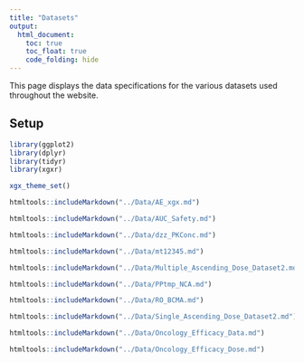 ```yaml
---
title: "Datasets"
output: 
  html_document:
    toc: true
    toc_float: true
    code_folding: hide
---
```


This page displays the data specifications for the various datasets used throughout the website.

## Setup

```r
library(ggplot2)
library(dplyr)
library(tidyr)
library(xgxr)

xgx_theme_set()
```

```r
htmltools::includeMarkdown("../Data/AE_xgx.md")

```

```r
htmltools::includeMarkdown("../Data/AUC_Safety.md")

```

```r
htmltools::includeMarkdown("../Data/dzz_PKConc.md")

```


```r
htmltools::includeMarkdown("../Data/mt12345.md")

```

```r
htmltools::includeMarkdown("../Data/Multiple_Ascending_Dose_Dataset2.md")

```

```r
htmltools::includeMarkdown("../Data/PPtmp_NCA.md")

```

```r
htmltools::includeMarkdown("../Data/RO_BCMA.md")

```


```r
htmltools::includeMarkdown("../Data/Single_Ascending_Dose_Dataset2.md")

```

```r
htmltools::includeMarkdown("../Data/Oncology_Efficacy_Data.md")

```

```r
htmltools::includeMarkdown("../Data/Oncology_Efficacy_Dose.md")

```


